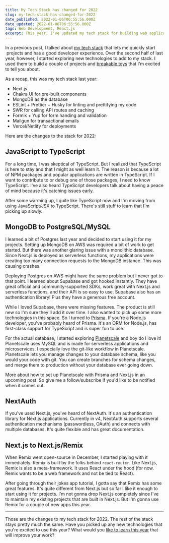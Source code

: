 ```yaml
---
title: My Tech Stack has changed for 2022
slug: my-tech-stack-has-changed-for-2022
date_published: 2022-01-06T06:55:56.000Z
date_updated: 2022-01-06T06:55:56.000Z
tags: Web Development, React.js
excerpt: This year, I've updated my tech stack for building web applications.
---
```


In a previous post, I talked about [my tech stack](__GHOST_URL__/rapid-web-development-with-next-js-chakraui-and-mongodb/) that lets me quickly start  projects and has a good developer experience. Over the second half of last year, however, I started exploring new technologies to add to my stack. I used them to build a couple of projects and [breakable toys](__GHOST_URL__/learning-by-building-breakable-toys/) that I'm excited to tell you about.

As a recap, this was my tech stack last year:

-   Next.js
-   Chakra UI for pre-built components
-   MongoDB as the database
-   ESLint + Prettier + Husky for linting and prettifying my code
-   SWR for calling API routes and caching
-   Formik + Yup for form handing and validation
-   Mailgun for transactional emails
-   Vercel/Netlify for deployments

Here are the changes to the stack for 2022:

## JavaScript to TypeScript

For a long time, I was skeptical of TypeScript. But I realized that TypeScript is here to stay and that I might as well learn it. The reason is because a lot of NPM packages and popular applications are written in TypeScript. If I want to contribute to or debug one of those packages, I need to know TypeScript. I've also heard TypeScript developers talk about having a peace of mind because it's catching issues early.

After some warming up, I quite like TypeScript now and I'm moving from using JavaScript/JSX to TypeScript. There's still stuff to learn that I'm picking up slowly.

## MongoDB to PostgreSQL/MySQL

I learned a bit of Postgres last year and decided to start using it for my projects. Setting up MongoDB on AWS was required a bit of work to get started. But there was another glaring issue with a monolithic database. Since Next.js is deployed as serverless functions, my applications were creating too many connection requests to the MongoDB instance. This was causing crashes.

Deploying Postgres on AWS might have the same problem but I never got to that point. I learned about Supabase and got hooked instantly. They have great official and community-supported SDKs, work great with Next.js and serverless functions, and their API is so easy to use. Supabase also has an authentication library! Plus they have a generous free account.

While I loved Supabase, there were missing features. The product is still new so I'm sure they'll add it over time. I also wanted to pick up some more technologies in this space. So I turned to [Prisma](https://prisma.io). If you're a Node.js developer, you've probably heard of Prisma. It's an ORM for Node.js, has first-class support for TypeScript and is super fun to use.

For the actual database, I started exploring [Planetscale](https://planetscale.com) and boy do I love it! Planetscale uses MySQL and is made for serverless applications and microservices. I especially love the git-like workflow in Planetscale. Planetscale lets you manage changes to your database schema, like you would your code with git. You can create branches for schema changes, and merge them to production without your database ever going down.

More about how to set up Planetscale with Prisma and Next.js in an upcoming post. So give me a follow/subscribe if you'd like to be notified when it comes out.

## NextAuth

If you've used Next.js, you've heard of NextAuth. It's an authentication library for Next.js applications. Currently in v4, NextAuth supports several authentication mechanisms (passwordless, OAuth) and connects with multiple databases. It's quite flexible and has great documentation.

## Next.js to Next.js/Remix

When Remix went open-source in December, I started playing with it immediately. Remix is built by the folks behind `react-router`. Like Next.js, Remix is also a meta-framework. It uses React under the hood (for now. Remix wants to be a web framework and not be tied to React).

After going through their jokes app tutorial, I gotta say that Remix has some great features. It's quite different from Next.js but so far I like it enough to start using it for projects. I'm not gonna drop Next.js completely since I've to maintain my existing projects that are built in Next.js. But I'm gonna use Remix for a couple of new apps this year.

---

Those are the changes to my tech stack for 2022. The rest of the stack stays pretty much the same. Have you picked up any new technologies that you're excited to use this year? What would you [like to learn this year](__GHOST_URL__/technologies-i-want-to-learn-in-2022/) that will improve your work?
